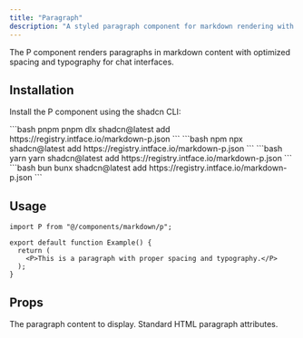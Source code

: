 ```yaml
---
title: "Paragraph"
description: "A styled paragraph component for markdown rendering with proper spacing and typography."
---
```


The P component renders paragraphs in markdown content with optimized spacing and typography for chat interfaces.

## Installation

Install the P component using the shadcn CLI:

<CodeGroup>
  ```bash pnpm 
  pnpm dlx shadcn@latest add https://registry.intface.io/markdown-p.json
  ```
  ```bash npm 
  npx shadcn@latest add https://registry.intface.io/markdown-p.json
  ```
  ```bash yarn 
  yarn shadcn@latest add https://registry.intface.io/markdown-p.json
  ```
  ```bash bun 
  bunx shadcn@latest add https://registry.intface.io/markdown-p.json
  ```
</CodeGroup>

## Usage

```tsx
import P from "@/components/markdown/p";

export default function Example() {
  return (
    <P>This is a paragraph with proper spacing and typography.</P>
  );
}
```

## Props

<ParamField body="children" type="React.ReactNode" required>
  The paragraph content to display.
</ParamField>

<ParamField body="...props" type="React.HTMLAttributes<HTMLParagraphElement>">
  Standard HTML paragraph attributes.
</ParamField>